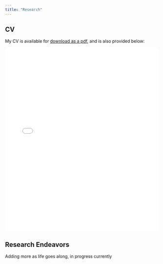 ```yaml
---
title: "Research"
---
```


## CV

My CV is available for [download as a pdf](John_Halifax_CV.pdf), and is also provided below: 

<iframe src="John_Halifax_CV.pdf" width="100%" height="600px" style="border:none;">
</iframe>

## Research Endeavors

Adding more as life goes along, in progress currently
